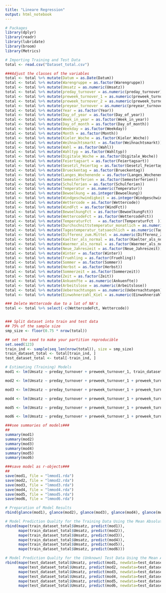---
title: "Lineare Regression"
output: html_notebook
---

```{r}
# Packages
library(dplyr)
library(readr)
library(lubridate)
library(broom)
library(Metrics)
```


```{r}
# Importing Training and Test Data
total <- read.csv("Dataset_total.csv")

###Adjust the classes of the variables
total <- total %>% mutate(Datum = as.Date(Datum))
total <- total %>% mutate(Warengruppe = as.factor(Warengruppe))
total <- total %>% mutate(Umsatz = as.numeric(Umsatz))
total <- total %>% mutate(preday_turnover = as.numeric(preday_turnover))
total <- total %>% mutate(preweek_turnover_1 = as.numeric(preweek_turnover_1))
total <- total %>% mutate(preweek_turnover_2 = as.numeric(preweek_turnover_2))
total <- total %>% mutate(preyear_turnover = as.numeric(preyear_turnover))
total <- total %>% mutate(Year = as.factor(Year))
total <- total %>% mutate(Day_of_year = as.factor(Day_of_year))
total <- total %>% mutate(Week_in_year = as.factor(Week_in_year))
total <- total %>% mutate(Day_of_month = as.factor(Day_of_month))
total <- total %>% mutate(Weekday = as.factor(Weekday))
total <- total %>% mutate(Month = as.factor(Month))
total <- total %>% mutate(Kieler_Woche = as.factor(Kieler_Woche))
total <- total %>% mutate(Weihnachtsmarkt = as.factor(Weihnachtsmarkt))
total <- total %>% mutate(Wahl = as.factor(Wahl))
total <- total %>% mutate(Wahltyp = as.factor(Wahltyp))
total <- total %>% mutate(Digitale_Woche = as.factor(Digitale_Woche))
total <- total %>% mutate(Feiertagsart = as.factor(Feiertagsart))
total <- total %>% mutate(Gesetzl_Feiertag = as.factor(Gesetzl_Feiertag))
total <- total %>% mutate(Brueckentag = as.factor(Brueckentag))
total <- total %>% mutate(Langes_Wochenende = as.factor(Langes_Wochenende))
total <- total %>% mutate(Semesterferien = as.factor(Semesterferien))
total <- total %>% mutate(Schulferien = as.factor(Schulferien))
total <- total %>% mutate(Temperatur = as.numeric(Temperatur))
total <- total %>% mutate(Bewoelkung = as.integer(Bewoelkung))
total <- total %>% mutate(Windgeschwindigkeit = as.integer(Windgeschwindigkeit))
total <- total %>% mutate(Wettercode = as.factor(Wettercode))
total <- total %>% mutate(WindFct = as.factor(WindFct))
total <- total %>% mutate(BewoelkungFct = as.factor(BewoelkungFct))
total <- total %>% mutate(WettercodeFct = as.factor(WettercodeFct))
total <- total %>% mutate(TemperaturFct   = as.factor(TemperaturFct  ))
total <- total %>% mutate(Durchschnittstemperatur_monatlich = as.numeric(Durchschnittstemperatur_monatlich))
total <- total %>% mutate(Tagestemperatur_tatsaechlich = as.numeric(Tagestemperatur_tatsaechlich))
total <- total %>% mutate(Differenz_zum.Mittel = as.numeric(Differenz_zum.Mittel))
total <- total %>% mutate(Kaelter_als_normal = as.factor(Kaelter_als_normal))
total <- total %>% mutate(Waermer_als_normal = as.factor(Waermer_als_normal))
total <- total %>% mutate(Neue_Jahreszeit = as.factor(Neue_Jahreszeit))
total <- total %>% mutate(Winter = as.factor(Winter))
total <- total %>% mutate(Fruehling = as.factor(Fruehling))
total <- total %>% mutate(Sommer = as.factor(Sommer))
total <- total %>% mutate(Herbst = as.factor(Herbst))
total <- total %>% mutate(Sommerzeit = as.factor(Sommerzeit))
total <- total %>% mutate(Zeit = as.factor(Zeit))
total <- total %>% mutate(Ankuenfte = as.numeric(Ankuenfte))
total <- total %>% mutate(Arbeitslose = as.numeric(Arbeitslose))
total <- total %>% mutate(Uebernachtungen = as.numeric(Uebernachtungen))
total <- total %>% mutate(Einwohnerzahl_Kiel = as.numeric(Einwohnerzahl_Kiel))
```


```{r}
### Delete Wettercode due to a lot of NA's
total <- total %>% select(-c(WettercodeFct, Wettercode))


### Split dataset into train and test data
## 75% of the sample size
smp_size <- floor(0.75 * nrow(total))

## set the seed to make your partition reproducible
set.seed(123)
train_ind <- sample(seq_len(nrow(total)), size = smp_size)
train_dataset_total <- total[train_ind, ]
test_dataset_total <- total[-train_ind, ]
```


```{r}
# Estimating (Training) Models
mod1 <- lm(Umsatz ~ preday_turnover + preweek_turnover_1, train_dataset_total )

mod2 <- lm(Umsatz ~ preday_turnover + preweek_turnover_1 + preweek_turnover_2 + preyear_turnover + Weekday, train_dataset_total)

mod3 <- lm(Umsatz ~ preday_turnover + preweek_turnover_1 + preweek_turnover_2 + preyear_turnover + Weekday + Kieler_Woche + Schulferien + Semesterferien, train_dataset_total)

mod4 <- lm(Umsatz ~ preday_turnover + preweek_turnover_1 + preweek_turnover_2 + preyear_turnover + Weekday + Kieler_Woche + Schulferien + Semesterferien + WindFct + BewoelkungFct + TemperaturFct, train_dataset_total)

mod5 <- lm(Umsatz ~ preday_turnover + preweek_turnover_1 + preweek_turnover_2 + preyear_turnover + Weekday + Kieler_Woche + Schulferien + Semesterferien + WindFct + BewoelkungFct + TemperaturFct + Waermer_als_normal + Kaelter_als_normal, train_dataset_total)

mod6 <- lm(Umsatz ~ preday_turnover + preweek_turnover_1 + preweek_turnover_2 + preyear_turnover + Weekday + Kieler_Woche + Schulferien + Semesterferien + WindFct + BewoelkungFct + TemperaturFct + Waermer_als_normal + Kaelter_als_normal + Ankuenfte + Uebernachtungen, train_dataset_total)

```


```{r}
###see summaries of models###
##
summary(mod1)
summary(mod2)
summary(mod3)
summary(mod4)
summary(mod5)
summary(mod6)

###save model as r-objects###
##
save(mod1, file = "lmmod1.rda")
save(mod2, file = "lmmod2.rda")
save(mod3, file = "lmmod3.rda")
save(mod4, file = "lmmod4.rda")
save(mod5, file = "lmmod5.rda")
save(mod6, file = "lmmod6.rda")
```

```{r}
# Preparation of Model Results
rbind(glance(mod1), glance(mod2), glance(mod3), glance(mod4), glance(mod5), glance(mod6))
```


```{r}
# Model Prediction Quality for the Training Data Using the Mean Absolute Percentage Error
rbind(mape(train_dataset_total$Umsatz, predict(mod1)),
      mape(train_dataset_total$Umsatz, predict(mod2)),
      mape(train_dataset_total$Umsatz, predict(mod3)),
      mape(train_dataset_total$Umsatz, predict(mod4)),
      mape(train_dataset_total$Umsatz, predict(mod5)),
      mape(train_dataset_total$Umsatz, predict(mod6)))
```


```{r}
# Model Prediction Quality for the (Unknown) Test Data Using the Mean Absolute Percentage Error
rbind(mape(test_dataset_total$Umsatz, predict(mod1, newdata=test_dataset_total)),
      mape(test_dataset_total$Umsatz, predict(mod2, newdata=test_dataset_total)),
      mape(test_dataset_total$Umsatz, predict(mod3, newdata=test_dataset_total)),
      mape(test_dataset_total$Umsatz, predict(mod4, newdata=test_dataset_total)),
      mape(test_dataset_total$Umsatz, predict(mod5, newdata=test_dataset_total)),
      mape(test_dataset_total$Umsatz, predict(mod6, newdata=test_dataset_total)))
```

